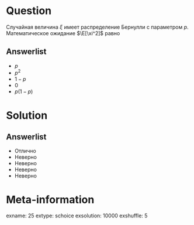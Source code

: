 Question
========
Случайная величина $\xi$ имеет распределение Бернулли с параметром $p$. Математическое ожидание $\E[\xi^2]$ равно
  

Answerlist
----------
*  $p$
*  $p^2$
*  $1-p$
*  $0$
*  $p(1-p)$

Solution
========

Answerlist
----------
*  Отлично
*  Неверно
*  Неверно
*  Неверно
*  Неверно

Meta-information
================
exname: 25
extype: schoice
exsolution: 10000
exshuffle: 5
